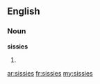 ==English==
===Noun===
'''sissies'''
# {{plural of|[[sissy]]}}

[[ar:sissies]]
[[fr:sissies]]
[[my:sissies]]